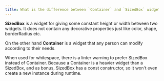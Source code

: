 ```yaml
---
title: What is the difference between `Container` and `SizedBox` widget?
---
```


**SizedBox** is a widget for giving some constant height or width between two widgets. It does not contain any decorative properties just like color, shape, borderRadius etc.

On the other hand **Container** is a widget that any person can modify according to their needs.

When used for whitespace, there is a linter warning to prefer SizedBox instead of Container. Because a Container is a heavier widget than a SizedBox, and as bonus, SizedBox has a const constructor, so it won't even create a new instance during runtime.
